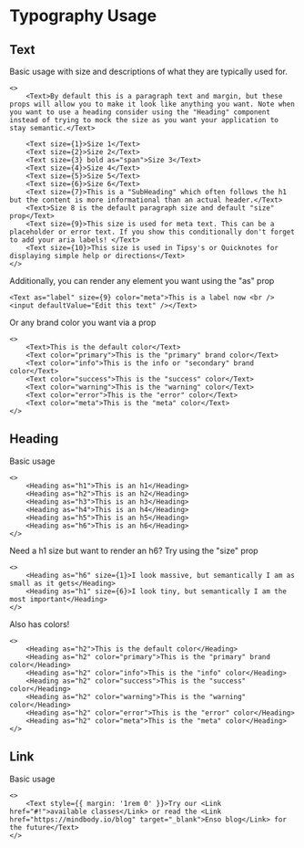 # Typography Usage

## Text

Basic usage with size and descriptions of what they are typically used for.

```tsx
<>
    <Text>By default this is a paragraph text and margin, but these props will allow you to make it look like anything you want. Note when you want to use a heading consider using the "Heading" component instead of trying to mock the size as you want your application to stay semantic.</Text>
    
    <Text size={1}>Size 1</Text>
    <Text size={2}>Size 2</Text>
    <Text size={3} bold as="span">Size 3</Text>
    <Text size={4}>Size 4</Text>
    <Text size={5}>Size 5</Text>
    <Text size={6}>Size 6</Text>
    <Text size={7}>This is a "SubHeading" which often follows the h1 but the content is more informational than an actual header.</Text>
    <Text>Size 8 is the default paragraph size and default "size" prop</Text>
    <Text size={9}>This size is used for meta text. This can be a placeholder or error text. If you show this conditionally don't forget to add your aria labels! </Text>
    <Text size={10}>This size is used in Tipsy's or Quicknotes for displaying simple help or directions</Text>
</>
```

Additionally, you can render any element you want using the "as" prop

```tsx
<Text as="label" size={9} color="meta">This is a label now <br /><input defaultValue="Edit this text" /></Text>
```

Or any brand color you want via a prop

```tsx
<>
    <Text>This is the default color</Text>
    <Text color="primary">This is the "primary" brand color</Text>
    <Text color="info">This is the info or "secondary" brand color</Text>
    <Text color="success">This is the "success" color</Text>
    <Text color="warning">This is the "warning" color</Text>
    <Text color="error">This is the "error" color</Text>
    <Text color="meta">This is the "meta" color</Text>
</>
```

## Heading

Basic usage

```tsx
<>
    <Heading as="h1">This is an h1</Heading>
    <Heading as="h2">This is an h2</Heading>
    <Heading as="h3">This is an h3</Heading>
    <Heading as="h4">This is an h4</Heading>
    <Heading as="h5">This is an h5</Heading>
    <Heading as="h6">This is an h6</Heading>
</>
```

Need a h1 size but want to render an h6? Try using the "size" prop

```tsx
<>
    <Heading as="h6" size={1}>I look massive, but semantically I am as small as it gets</Heading>
    <Heading as="h1" size={6}>I look tiny, but semantically I am the most important</Heading>
</>
```

Also has colors!

```tsx
<>
    <Heading as="h2">This is the default color</Heading>
    <Heading as="h2" color="primary">This is the "primary" brand color</Heading>
    <Heading as="h2" color="info">This is the "info" color</Heading>
    <Heading as="h2" color="success">This is the "success" color</Heading>
    <Heading as="h2" color="warning">This is the "warning" color</Heading>
    <Heading as="h2" color="error">This is the "error" color</Heading>
    <Heading as="h2" color="meta">This is the "meta" color</Heading>
</>
```

## Link

Basic usage

```tsx
<>
    <Text style={{ margin: '1rem 0' }}>Try our <Link href="#!">available classes</Link> or read the <Link href="https://mindbody.io/blog" target="_blank">Enso blog</Link> for the future</Text>
</>
```